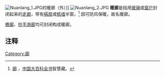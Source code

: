 [[File:Nuanlang_1.JPG|thumb]]的暖廊（外）]]
[[File:Nuanlang_2.JPG|thumb]]
'''暖廊'''是指用[[玻璃|玻璃]]或[[窗户|窗户]]封闭起来的[[走廊|走廊]]，带有[[槅扇|槅扇]]或[[槛墙|槛墙]]半窗，<ref>[http://140.137.101.73:8008/cpedia/Content.asp?ID=77084 廊] {{webarchive|url=https://web.archive.org/web/20070928011957/http://140.137.101.73:8008/cpedia/Content.asp?ID=77084 |date=2007-09-28 }}，[[中国大百科全书|中国大百科全书]]智慧藏。</ref> 因可防风保暖，故名暖廊。

[[檐廊|檐廊]]、[[抄手游廊|抄手游廊]]均可封闭构成暖廊。

==注释==
<div class="references-small">
<references />
</div>


[[Category:廊|Category:廊]]